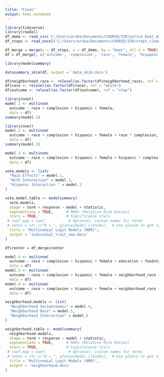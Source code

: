 ```yaml
---
title: "Final"
output: html_notebook
---
```

```r
library(tidyverse)
library(readxl)
df_demo <- read_csv('C:/Users/aruba/Documents/COURSE/ISR/police_beat_demo_cleaned.csv')
df_stops <- read_excel('C:/Users/aruba/Documents/COURSE/ISR/stops_cleaned.xlsx')
```



```r
df_merge = merge(x = df_stops, y = df_demo, by = "beat", all.x = TRUE)
df = df_merge[, c('outcome', 'complexion', 'race', 'female', 'hispanic', 'neighborhood_race', 'education', 'foodstamp', 'diversity')]
```
```r
library(modelsummary)

datasummary_skim(df, output = 'data_skim.docx')
```

```r
df$neighborhood_race <- relevel(as.factor(df$neighborhood_race), ref = "white majority")
df$race <- relevel(as.factor(df$race), ref = "white")
df$outcome <- relevel(as.factor(df$outcome), ref = "stop")

```


```r
library(nnet)
model.1 <- multinom(
  outcome ~ race + complexion + hispanic + female,
  data = df)
summary(model.1)
```
```r
library(nnet)
model.2 <- multinom(
  outcome ~ race + complexion + hispanic + female + race * complexion,
  data = df)
summary(model.2)
```
```r
model.3 <- multinom(
  outcome ~ race + complexion + hispanic + female + hispanic * complexion,
  data = df)
```
```r
vote.models <- list(
  "Main Effects" = model.1,
  "With Interaction" = model.2,
  "Hispanic Interaction " = model.3
)
```


```r
vote.model.table <- modelsummary(
  vote.models,
  shape = term + response ~ model + statistic,
  exponentiate = TRUE,      # RRRs (Relative Risk Ratios)
  stars = TRUE,             # Significance stars
 # coef_map = coef,          # Optional: custom names for terms
 # notes = str_c("N = ", glance(model.1)$nobs),  # Use glance to get sample size
  title = "Multinomial Logit Models (RRR)",
  output = 'individual_trait_new.docx'
)
```
```r
df$renter = df_merge$renter
```

```r
model.4 <- multinom(
  outcome ~ race + complexion + hispanic + female + education + foodstamp + renter,
  data = df)
model.5 <- multinom(
  outcome ~ race + complexion + hispanic + female + neighborhood_race + diversity,
  data = df)
model.6 <- multinom(
  outcome ~ race + complexion + hispanic + female + neighborhood_race + diversity + neighborhood_race * complexion,
  data = df)

neighborhood.models <- list(
  "Neighborhood Socioeconmic" = model.4,
  "Neighborhood Race" = model.5,
  "Neighborhood Interaction" = model.6
)
```

```r
neighborhood.table <- modelsummary(
  neighborhood.models,
  shape = term + response ~ model + statistic,
  exponentiate = TRUE,      # RRRs (Relative Risk Ratios)
  stars = TRUE,             # Significance stars
 # coef_map = coef,          # Optional: custom names for terms
 # notes = str_c("N = ", glance(model.1)$nobs),  # Use glance to get sample size
  title = "Multinomial Logit Models (RRR)",
  output = 'neighborhood.docx'
)
```


